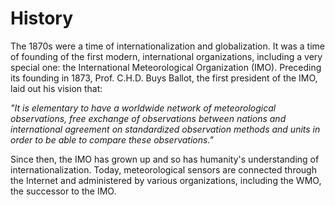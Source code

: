 # History 

The 1870s were a time of internationalization and globalization. It was a time of founding of the first modern, international organizations, including a very special one: the International Meteorological Organization (IMO). 
Preceding its founding in 1873, Prof. C.H.D. Buys Ballot, the first president of the IMO, laid out his vision that:

*"It is elementary to have a worldwide network of meteorological observations, free exchange of observations between nations and international agreement on standardized observation methods and units in order to be able to compare these observations."*

Since then, the IMO has grown up and so has humanity's understanding of internationalization. Today, meteorological sensors are connected through the Internet and administered by various organizations, including the WMO, the successor to the IMO.